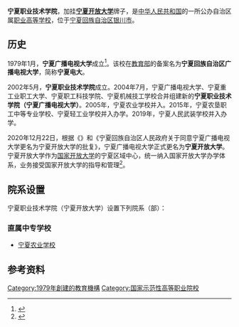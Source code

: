 {{高校 
|名称    = 宁夏职业技术学院<br>（[[宁夏开放大学|宁夏开放大学]]）
|外文名  = Ningxia Polytechnic<br>(Ningxia Open University)
|学校标识码 = 4164013086
|图像    = 
|图像说明= 
|校训    = 
|建校    = {{Start date|1979|1}}
|闭校    = 
|复办    = 
|校庆日  = 
|类型    = [[公立大学|公办高等职业学校]]{{Small|（宁夏职院）}}<br>公办[[成人高等学校|成人高等学校]]{{Small|（宁夏开大）}}
|校长    = 
|院长    = 
|书记    = 
|教师    = 
|职工    = 
|学生    = 
|地址    = {{CHN}}[[宁夏回族自治区|宁夏回族自治区]][[银川市|银川市]]
|校园环境= 
|面积    = 
|代表色  = 
|隶属    = [[宁夏回族自治区人民政府|宁夏回族自治区人民政府]]
|邮编    = 
|电话    = 
|网站    = {{URL|http://www.nxtvu.edu.cn/}}
|标志    = 
|脚注    = 
}} 
'''宁夏职业技术学院'''，加挂'''[[宁夏开放大学|宁夏开放大学]]'''牌子，是[[中华人民共和国|中华人民共和国]]的一所公办自治区属[[职业学校|职业高等学校]]，位于[[宁夏回族自治区|宁夏回族自治区]][[银川市|银川市]]。
<onlyinclude>

== 历史 ==
1979年1月，'''宁夏广播电视大学'''成立<ref>{{Cite web |url=http://www.nxtvu.edu.cn/v_1/6544.aspx |title=学校简介 |access-date=2018-04-23 |archive-url=https://web.archive.org/web/20180424071452/http://www.nxtvu.edu.cn/v_1/6544.aspx |archive-date=2018-04-24 |dead-url=yes }}</ref>。该校在[[中华人民共和国教育部|教育部]]的备案名为'''宁夏回族自治区广播电视大学'''，简称'''宁夏电大'''。

2002年5月，'''宁夏职业技术学院'''成立。2004年7月，宁夏广播电视大学、宁夏重工业职工大学、宁夏职工科技学院、宁夏机械技工学校合并组建新的'''宁夏职业技术学院（宁夏广播电视大学）'''。2005年，宁夏农业学校并入。2015年，宁夏农垦职工中等专业学校、宁夏轻工业学校并入办学。2019年，宁夏人民武装学校并入办学。

2020年12月22日，根据《{{s|国家开放大学综合改革方案}}》和《宁夏回族自治区人民政府关于同意宁夏广播电视大学更名为宁夏开放大学的批复》，宁夏广播电视大学正式更名为'''宁夏开放大学'''。宁夏开放大学作为[[国家开放大学|国家开放大学]]的宁夏区域中心，统一纳入国家开放大学办学体系，业务接受国家开放大学的指导和管理<ref name="报道1224A">{{cite web|author1=周一青 |title=定了！宁夏广播电视大学更名为宁夏开放大学 |url=https://m.thepaper.cn/newsDetail_forward_10495251 |website=澎湃新闻 |accessdate=2020-12-24 |location=上海 |language=zh-hans}}</ref>。

== 院系设置 ==
宁夏职业技术学院（宁夏开放大学）设置下列院系（部）：
{{columns-list|2|
* 工业工程学院
* 商学院
* 软件学院
* 艺术设计学院
* 生命科技学院
* 健康管理与社会服务系
* 纺织与服装技术系
* 职业素养教学部（文体中心）
* 马克思主义学院
* 宁夏开放大学直属分校
}}

=== 直属中专学校 ===
* [[宁夏农业学校|宁夏农业学校]]
</onlyinclude>

==参考资料==
{{reflist}}

{{宁夏高等院校}}
{{国家示范性高等职业院校}}
[[Category:1979年創建的教育機構|Category:1979年創建的教育機構]]
[[Category:国家示范性高等职业院校|Category:国家示范性高等职业院校]]